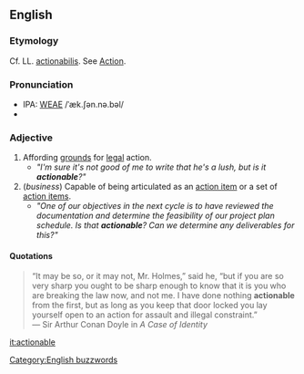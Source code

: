 ==English==
===Etymology===
Cf. LL. [[actionabilis]]. See  [[Action]].

===Pronunciation===
*IPA: [[WEAE]] /ˈæk.ʃən.nə.bəl/
*{{audio|en-us-actionable.ogg|Audio (US)}}

===Adjective===

# Affording [[grounds]] for [[legal]] action.
#* ''"I'm sure it's not good of me to write that he's a lush, but is it '''actionable'''?"''
# (''business'') Capable of being articulated as an [[action item]] or a set of [[action items]].
#* ''"One of our objectives in the next cycle is to have reviewed the documentation and determine the feasibility of our project plan schedule.  Is that '''actionable'''?  Can we determine any deliverables for this?"''

====Quotations====
<BLOCKQUOTE>
&ldquo;It may be so, or it may not, Mr. Holmes,&rdquo; said he, &ldquo;but if you
are so very sharp you ought to be sharp enough to know that it is
you who are breaking the law now, and not me. I have done nothing
<B>actionable</B> from the first, but as long as you keep that door
locked you lay yourself open to an action for assault and illegal
constraint.&rdquo;<BR>
&mdash;  Sir Arthur Conan Doyle in ''A Case of Identity''
</blockquote>

[[it:actionable]]
[[Category:English buzzwords]]